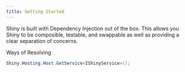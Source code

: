 ```yaml
---
title: Getting Started
---
```


Shiny is built with Dependency Injection out of the box.  This allows you Shiny to be composible, testable, and swappable as well
as providing a clear separation of concerns.

Ways of Resolving

```csharp
Shiny.Hosting.Host.GetService<IShinyService>();
```
